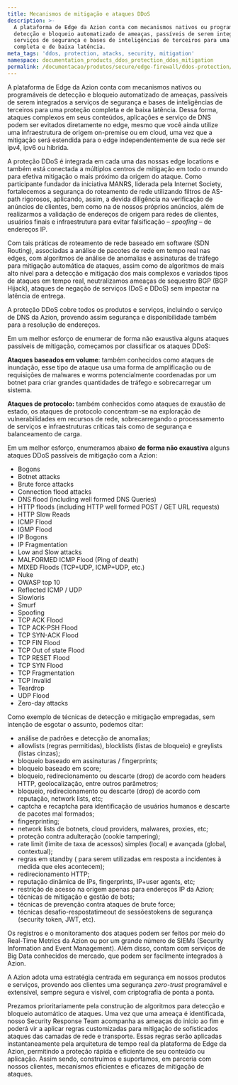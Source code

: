 ```yaml
---
title: Mecanismos de mitigação e ataques DDoS
description: >-
  A plataforma de Edge da Azion conta com mecanismos nativos ou programáveis de
  detecção e bloqueio automatizado de ameaças, passíveis de serem integrados a
  serviços de segurança e bases de inteligências de terceiros para uma proteção
  completa e de baixa latência.
meta_tags: 'ddos, protection, atacks, security, mitigation'
namespace: documentation_products_ddos_protection_ddos_mitigation
permalink: /documentacao/produtos/secure/edge-firewall/ddos-protection/ddos-mitigation/
---
```


A plataforma de Edge da Azion conta com mecanismos nativos ou programáveis de detecção e bloqueio automatizado de ameaças, passíveis de serem integrados a serviços de segurança e bases de inteligências de terceiros para uma proteção completa e de baixa latência. Dessa forma, ataques complexos em seus conteúdos, aplicações e serviço de DNS podem ser evitados diretamente no edge, mesmo que você ainda utilize uma infraestrutura de origem on-premise ou em cloud, uma vez que a mitigação será estendida para o edge independentemente de sua rede ser ipv4, ipv6 ou híbrida.

A proteção DDoS é integrada em cada uma das nossas edge locations e também está conectada a múltiplos centros de mitigação em todo o mundo para efetiva mitigação o mais próximo da origem do ataque. Como participante fundador da iniciativa MANRS, liderada pela Internet Society, fortalecemos a segurança do roteamento de rede utilizando filtros de AS-path rigorosos, aplicando, assim, a devida diligência na verificação de anúncios de clientes, bem como na de nossos próprios anúncios, além de realizarmos a validação de endereços de origem para redes de clientes, usuários finais e infraestrutura para evitar falsificação – _spoofing_ – de endereços IP.

Com tais práticas de roteamento de rede baseado em software (SDN Routing), associadas a análise de pacotes de rede em tempo real nas edges, com algoritmos de análise de anomalias e assinaturas de tráfego para mitigação automática de ataques, assim como de algoritmos de mais alto nível para a detecção e mitigação dos mais complexos e variados tipos de ataques em tempo real, neutralizamos ameaças de sequestro BGP (BGP Hijack), ataques de negação de serviços (DoS e DDoS) sem impactar na latência de entrega.

A proteção DDoS cobre todos os produtos e serviços, incluindo o serviço de DNS da Azion, provendo assim segurança e disponibilidade também para a resolução de endereços.

Em um melhor esforço de enumerar de forma não exaustiva alguns ataques passíveis de mitigação, começamos por classificar os ataques DDoS:

**Ataques baseados em volume**: também conhecidos como ataques de inundação, esse tipo de ataque usa uma forma de amplificação ou de requisições de malwares e worms potencialmente coordenadas por um botnet para criar grandes quantidades de tráfego e sobrecarregar um sistema.

**Ataques de protocolo:** também conhecidos como ataques de exaustão de estado, os ataques de protocolo concentram-se na exploração de vulnerabilidades em recursos de rede, sobrecarregando o processamento de serviços e infraestruturas críticas tais como de segurança e balanceamento de carga.

Em um melhor esforço, enumeramos abaixo **de forma não exaustiva** alguns ataques DDoS passíveis de mitigação com a Azion:

* Bogons
* Botnet attacks
* Brute force attacks
* Connection flood attacks
* DNS flood (including well formed DNS Queries)
* HTTP floods (including HTTP well formed POST / GET URL requests)
* HTTP Slow Reads
* ICMP Flood
* IGMP Flood
* IP Bogons
* IP Fragmentation
* Low and Slow attacks
* MALFORMED ICMP Flood (Ping of death)
* MIXED Floods (TCP+UDP, ICMP+UDP, etc.)
* Nuke
* OWASP top 10
* Reflected ICMP / UDP
* Slowloris
* Smurf
* Spoofing
* TCP ACK Flood
* TCP ACK-PSH Flood
* TCP SYN-ACK Flood
* TCP FIN Flood
* TCP Out of state Flood
* TCP RESET Flood
* TCP SYN Flood
* TCP Fragmentation
* TCP Invalid
* Teardrop
* UDP Flood
* Zero-day attacks

Como exemplo de técnicas de detecção e mitigação empregadas, sem intenção de esgotar o assunto, podemos citar:

* análise de padrões e detecção de anomalias;
* allowlists (regras permitidas), blocklists (listas de bloqueio) e greylists (listas cinzas);
* bloqueio baseado em assinaturas / fingerprints;
* bloqueio baseado em score;
* bloqueio, redirecionamento ou descarte (drop) de acordo com headers HTTP, geolocalização, entre outros parâmetros;
* bloqueio, redirecionamento ou descarte (drop) de acordo com reputação, network lists, etc;
* captcha e recaptcha para identificação de usuários humanos e descarte de pacotes mal formados;
* fingerprinting;
* network lists de botnets, cloud providers, malwares, proxies, etc;
* proteção contra adulteração (cookie tampering);
* rate limit (limite de taxa de acessos) simples (local) e avançada (global, contextual);
* regras em standby ( para serem utilizadas em resposta a incidentes à medida que eles acontecem);
* redirecionamento HTTP;
* reputação dinâmica de IPs, fingerprints, IP+user agents, etc;
* restrição de acesso na origem apenas para endereços IP da Azion;
* técnicas de mitigação e gestão de bots;
* técnicas de prevenção contra ataques de brute force;
* técnicas desafio-respostatimeout de sessõestokens de segurança (security token, JWT, etc).

Os registros e o monitoramento dos ataques podem ser feitos por meio do Real-Time Metrics da Azion ou por um grande número de SIEMs (Security Information and Event Management). Além disso, contam com serviços de Big Data conhecidos de mercado, que podem ser facilmente integrados à Azion.

A Azion adota uma estratégia centrada em segurança em nossos produtos e serviços, provendo aos clientes uma segurança _zero-trust_ programável e extensível, sempre segura e visível, com criptografia de ponta a ponta.

Prezamos prioritariamente pela construção de algoritmos para detecção e bloqueio automático de ataques. Uma vez que uma ameaça é identificada, nosso Security Response Team acompanha as ameaças do início ao fim e poderá vir a aplicar regras customizadas para mitigação de sofisticados ataques das camadas de rede e transporte. Essas regras serão aplicadas instantaneamente pela arquitetura de tempo real da plataforma de Edge da Azion, permitindo a proteção rápida e eficiente de seu conteúdo ou aplicação. Assim sendo, construímos e suportamos, em parceria com nossos clientes, mecanismos eficientes e eficazes de mitigação de ataques.
